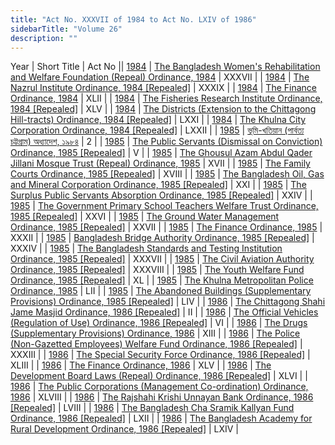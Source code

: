 ```yaml
---
title: "Act No. XXXVII of 1984 to Act No. LXIV of 1986"
sidebarTitle: "Volume 26"
description: ""
---
```


Year | Short Title | Act No || [1984](/act-673.html) | [The Bangladesh Women's Rehabilitation and Welfare Foundation (Repeal) Ordinance, 1984](/act-673.html) | XXXVII |
| [1984](/act-674.html) | [The Nazrul Institute Ordinance, 1984 [Repealed]](/act-674.html) | XXXIX |
| [1984](/act-675.html) | [The Finance Ordinance, 1984](/act-675.html) | XLII |
| [1984](/act-676.html) | [The Fisheries Research Institute Ordinance, 1984 [Repealed]](/act-676.html) | XLV |
| [1984](/act-677.html) | [The Districts (Extension to the Chittagong Hill-tracts) Ordinance, 1984 [Repealed]](/act-677.html) | LXXI |
| [1984](/act-678.html) | [The Khulna City Corporation Ordinance, 1984 [Repealed]](/act-678.html) | LXXII |
| [1985](/act-679.html) | [ভূমি-খতিয়ান (পার্বত্য চট্টগ্রাম) অধ্যাদেশ, ১৯৮৪](/act-679.html) | 2 |
| [1985](/act-680.html) | [The Public Servants (Dismissal on Conviction) Ordinance, 1985 [Repealed]](/act-680.html) | V |
| [1985](/act-681.html) | [The Ghousul Azam Abdul Qader Jillani Mosque Trust (Repeal) Ordinance, 1985](/act-681.html) | XVII |
| [1985](/act-682.html) | [The Family Courts Ordinance, 1985 [Repealed]](/act-682.html) | XVIII |
| [1985](/act-683.html) | [The Bangladesh Oil, Gas and Mineral Corporation Ordinance, 1985 [Repealed]](/act-683.html) | XXI |
| [1985](/act-684.html) | [The Surplus Public Servants Absorption Ordinance, 1985 [Repealed]](/act-684.html) | XXIV |
| [1985](/act-685.html) | [The Government Primary School Teachers Welfare Trust Ordinance, 1985 [Repealed]](/act-685.html) | XXVI |
| [1985](/act-686.html) | [The Ground Water Management Ordinance, 1985 [Repealed]](/act-686.html) | XXVII |
| [1985](/act-687.html) | [The Finance Ordinance, 1985](/act-687.html) | XXXII |
| [1985](/act-688.html) | [Bangladesh Bridge Authority Ordinance, 1985 [Repealed]](/act-688.html) | XXXIV |
| [1985](/act-689.html) | [The Bangladesh Standards and Testing Institution Ordinance, 1985 [Repealed]](/act-689.html) | XXXVII |
| [1985](/act-690.html) | [The Civil Aviation Authority Ordinance, 1985 [Repealed]](/act-690.html) | XXXVIII |
| [1985](/act-691.html) | [The Youth Welfare Fund Ordinance, 1985 [Repealed]](/act-691.html) | XL |
| [1985](/act-692.html) | [The Khulna Metropolitan Police Ordinance, 1985](/act-692.html) | LII |
| [1985](/act-693.html) | [The Abandoned Buildings (Supplementary Provisions) Ordinance, 1985 [Repealed]](/act-693.html) | LIV |
| [1986](/act-694.html) | [The Chittagong Shahi Jame Masjid Ordinance, 1986 [Repealed]](/act-694.html) | II |
| [1986](/act-695.html) | [The Official Vehicles (Regulation of Use) Ordinance, 1986 [Repealed]](/act-695.html) | VI |
| [1986](/act-696.html) | [The Drugs (Supplementary Provisions) Ordinance, 1986](/act-696.html) | XIII |
| [1986](/act-697.html) | [The Police (Non-Gazetted Employees) Welfare Fund Ordinance, 1986 [Repealed]](/act-697.html) | XXXIII |
| [1986](/act-698.html) | [The Special Security Force Ordinance, 1986 [Repealed]](/act-698.html) | XLIII |
| [1986](/act-699.html) | [The Finance Ordinance, 1986](/act-699.html) | XLV |
| [1986](/act-700.html) | [The Development Board Laws (Repeal) Ordinance, 1986 [Repealed]](/act-700.html) | XLVI |
| [1986](/act-701.html) | [The Public Corporations (Management Co-ordination) Ordinance, 1986](/act-701.html) | XLVIII |
| [1986](/act-702.html) | [The Rajshahi Krishi Unnayan Bank Ordinance, 1986 [Repealed]](/act-702.html) | LVIII |
| [1986](/act-703.html) | [The Bangladesh Cha Sramik Kallyan Fund Ordinance, 1986 [Repealed]](/act-703.html) | LXII |
| [1986](/act-704.html) | [The Bangladesh Academy for Rural Development Ordinance, 1986 [Repealed]](/act-704.html) | LXIV |
